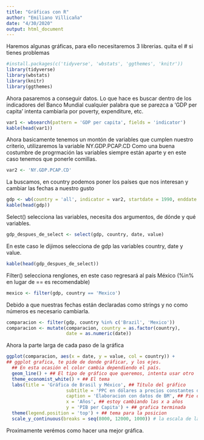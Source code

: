 ```yaml
---
title: "Gráficas con R"
author: "Emiliano Villicaña"
date: "4/30/2020"
output: html_document
---
```

Haremos algunas gráficas, para ello necesitaremos 3 librerias.
quita el # si tienes problemas
```r

#install.packages(c('tidyverse', 'wbstats', 'ggthemes', 'knitr'))
library(tidyverse)
library(wbstats)
library(knitr)
library(ggthemes)
```

Ahora pasaremos a conseguir datos.
Lo que hace es buscar dentro de los indicadores del Banco Mundial
cualquier palabra que se parezca a 'GDP per capita'
intenta cambiarla por poverty, expenditure, etc.
```r
var1 <- wbsearch(pattern = 'GDP per capita', fields = 'indicator')
kable(head(var1))
```
Ahora basicamente tenemos un montón de variables que cumplen nuestro criterio, utilizaremos la variable NY.GDP.PCAP.CD
Como una buena costumbre de progrmación las variables siempre están aparte y en este caso tenemos que ponerle comillas.
```r
var2 <- 'NY.GDP.PCAP.CD'
```
La buscamos, en country podemos poner los países que nos interesan y cambiar las fechas a nuestro gusto
```r
gdp <- wb(country = 'all', indicator = var2, startdate = 1990, enddate = 2019)
kable(head(gdp))
```

Select() selecciona las variables, necesita dos argumentos, de dónde y qué variables.
```r
gdp_despues_de_select <- select(gdp, country, date, value)

```
En este caso le dijimos selecciona de gdp las variables country, date y value.
```r
kable(head(gdp_despues_de_select))
```
 Filter() selecciona renglones, en este caso regresará al país México (%in% en lugar de == es recomendable)
```r
mexico <- filter(gdp, country == 'Mexico')
```
Debido a que nuestras fechas están declaradas como strings y no como números es necesario cambiarla.
```r
comparacion <- filter(gdp, country %in% c('Brazil', 'Mexico'))
comparacion <- mutate(comparacion, country = as.factor(country),
                      date = as.numeric(date))

```
Ahora la parte larga de cada paso de la gráfica
```r
ggplot(comparacion, aes(x = date, y = value, col = country)) +
## ggplot grafica, te pide de donde gráficar, y los ejes.
  ## En esta ocasión el color cambia dependiendo el país.
  geom_line() + ## El tipo de gráfico que queremos, intenta usar otro
  theme_economist_white() + ## El tema
  labs(title = 'Gráfica de Brasil y México', ## Título del gráfico
                      subtitle = 'PPC en dólares a precios constantes de 2010', ## Subtitulo
                      caption = 'Elaboracion con datos de BM', ## Pie de página
                      x = 'Años', ## estoy cambiando las x a años
                      y = 'PIB per Capita') + ## grafica terminada 
  theme(legend.position = 'top') + ## tema para la posicion
  scale_y_continuous(breaks = seq(8000, 12000, 1000)) # la escala de las y
```

Proximamente verémos como hacer una mejor gráfica.
